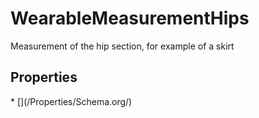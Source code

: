   
# WearableMeasurementHips

Measurement of the hip section, for example of a skirt

## Properties

<Grid>
* [](/Properties/Schema.org/)
</Grid>


